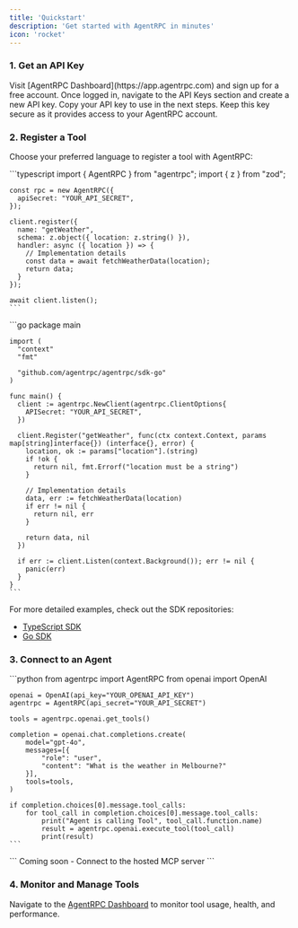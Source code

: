 ```yaml
---
title: 'Quickstart'
description: 'Get started with AgentRPC in minutes'
icon: 'rocket'
---
```


### 1. Get an API Key

<Steps>
  <Step title="Create an account">
    Visit [AgentRPC Dashboard](https://app.agentrpc.com) and sign up for a free account.
  </Step>
  <Step title="Generate an API key">
    Once logged in, navigate to the API Keys section and create a new API key.
  </Step>
  <Step title="Copy your API key">
    Copy your API key to use in the next steps. Keep this key secure as it provides access to your AgentRPC account.
  </Step>
</Steps>

### 2. Register a Tool

Choose your preferred language to register a tool with AgentRPC:

<Tabs>
  <Tab title="TypeScript">
    ```typescript
    import { AgentRPC } from "agentrpc";
    import { z } from "zod";

    const rpc = new AgentRPC({
      apiSecret: "YOUR_API_SECRET",
    });

    client.register({
      name: "getWeather",
      schema: z.object({ location: z.string() }),
      handler: async ({ location }) => {
        // Implementation details
        const data = await fetchWeatherData(location);
        return data;
      }
    });

    await client.listen();
    ```
  </Tab>
  <Tab title="Go">
    ```go
    package main

    import (
      "context"
      "fmt"

      "github.com/agentrpc/agentrpc/sdk-go"
    )

    func main() {
      client := agentrpc.NewClient(agentrpc.ClientOptions{
        APISecret: "YOUR_API_SECRET",
      })

      client.Register("getWeather", func(ctx context.Context, params map[string]interface{}) (interface{}, error) {
        location, ok := params["location"].(string)
        if !ok {
          return nil, fmt.Errorf("location must be a string")
        }
        
        // Implementation details
        data, err := fetchWeatherData(location)
        if err != nil {
          return nil, err
        }
        
        return data, nil
      })

      if err := client.Listen(context.Background()); err != nil {
        panic(err)
      }
    }
    ```
  </Tab>
</Tabs>

For more detailed examples, check out the SDK repositories:
- [TypeScript SDK](https://github.com/agentrpc/agentrpc/tree/main/sdk-node)
- [Go SDK](https://github.com/agentrpc/agentrpc/tree/main/sdk-go)

### 3. Connect to an Agent

<Tabs>
  <Tab title="OpenAI SDK">
    ```python
    from agentrpc import AgentRPC
    from openai import OpenAI

    openai = OpenAI(api_key="YOUR_OPENAI_API_KEY")
    agentrpc = AgentRPC(api_secret="YOUR_API_SECRET")

    tools = agentrpc.openai.get_tools()

    completion = openai.chat.completions.create(
        model="gpt-4o",
        messages=[{
            "role": "user",
            "content": "What is the weather in Melbourne?"
        }],
        tools=tools,
    )

    if completion.choices[0].message.tool_calls:
        for tool_call in completion.choices[0].message.tool_calls:
            print("Agent is calling Tool", tool_call.function.name)
            result = agentrpc.openai.execute_tool(tool_call)
            print(result)
    ```
  </Tab>
  <Tab title="MCP Server">
    ```
    Coming soon - Connect to the hosted MCP server
    ```
  </Tab>
</Tabs>

### 4. Monitor and Manage Tools

Navigate to the [AgentRPC Dashboard](https://app.agentrpc.com) to monitor tool usage, health, and performance.
